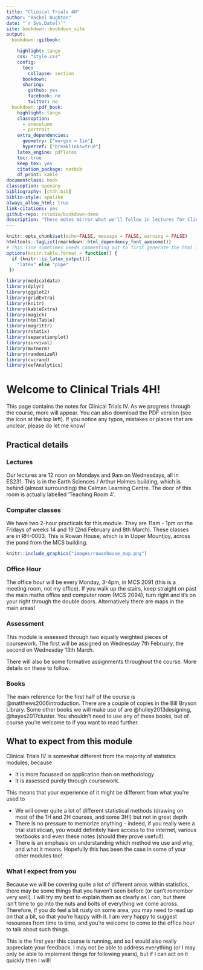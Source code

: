 ```yaml
--- 
title: "Clinical Trials 4H"
author: "Rachel Oughton"
date: "`r Sys.Date()`"
site: bookdown::bookdown_site
output: 
  bookdown::gitbook:

    highlight: tango
    css: "style.css"
    config:
      toc:
        collapse: section
      bookdown:
      sharing:
        github: yes
        facebook: no
        twitter: no
  bookdown::pdf_book:
    highlight: tango
    classoption:
      - onecolumn
      - portrait
    extra_dependencies: 
      geometry: ["margin = 1in"]
      hyperref: ["breaklinks=true"]
    latex_engine: pdflatex
    toc: true
    keep_tex: yes
    citation_package: natbib
    df_print: kable
documentclass: book
classoption: openany
bibliography: [ct4h.bib]
biblio-style: apalike
always_allow_html: true
link-citations: yes
github-repo: rstudio/bookdown-demo
description: "These notes mirror what we'll follow in lectures for Clinical Trials 4H. If you have any questions or notice any errors, please email me (Rachel Oughton)."
---
```


```r
knitr::opts_chunk$set(echo=FALSE, message = FALSE, warning = FALSE)
htmltools::tagList(rmarkdown::html_dependency_font_awesome())
# This line sometimes needs commenting out to first generate the html file
options(knitr.table.format = function() {
  if (knitr::is_latex_output())
    "latex" else "pipe"
 })
```

```r
library(medicaldata)
library(dplyr)
library(ggplot2)
library(gridExtra)
library(knitr)
library(kableExtra)
library(magick)
library(htmlTable)
library(magrittr)
library(rstatix)
library(separationplot)
library(survival)
library(mvtnorm)
library(randomizeR)
library(cvcrand)
library(eefAnalytics)
```

# Welcome to Clinical Trials 4H! {-}

This page contains the notes for Clinical Trials IV. As we progress through the course, more will appear. You can also download the PDF version (see the icon at the top left). If you notice any typos, mistakes or places that are unclear, please do let me know!

## Practical details {-}

### Lectures {-}

Our lectures are 12 noon on Mondays and 9am on Wednesdays, all in ES231. This is in the Earth Sciences / Arthur Holmes building, which is behind (almost surrounding) the Calman Learning Centre. The door of this room is actually labelled 'Teaching Room 4'.

### Computer classes {-}

We have two 2-hour practicals for this module. They are 11am - 1pm on the Fridays of weeks 14 and 19 (2nd February and 8th March). These classes are in RH-0003. This is Rowan House, which is in Upper Mountjoy, across the pond from the MCS building. 

```r
knitr::include_graphics("images/rowanhouse_map.png")
```

### Office Hour {-}

The office hour will be every Monday, 3-4pm, in MCS 2091 (this is a meeting room, not my office). If you walk up the stairs, keep straight on past the main maths office and computer room (MCS 2094), turn right and it's on your right through the double doors. Alternatively there are maps in the main areas!

### Assessment {-}

This module is assessed through two equally weighted pieces of coursework. The first will be assigned on Wednesday 7th February, the second on Wednesday 13th March.

There will also be some formative assignments throughout the course. More details on these to follow.

### Books {-}

The main reference for the first half of the course is @matthews2006introduction. There are a couple of copies in the Bill Bryson Library. Some other books we will make use of are @hulley2013designing, @hayes2017cluster. You shouldn't need to use any of these books, but of course you're welcome to if you want to read further.

## What to expect from this module {-}

Clinical Trials IV is somewhat different from the majority of statistics modules, because

  * It is more focussed on application than on methodology
  * It is assessed purely through coursework.
  
This means that your experience of it might be different from what you're used to

  * We will cover quite a lot of different statistical methods (drawing on most of the 1H and 2H courses, and some 3H!) but not in great depth
  * There is no pressure to memorize anything - indeed, if you really were a trial statistician, you would definitely have access to the internet, various textbooks and even these notes (should they prove useful!).
  * There is an emphasis on understanding which method we use and why, and what it means. Hopefully this has been the case in some of your other modules too!
  
### What I expect from you {-}

Because we will be covering quite a lot of different areas within statistics, there may be some things that you haven't seen before (or can't remember very well). I will try my best to explain them as clearly as I can, but there isn't time to go into the nuts and bolts of everything we come across. Therefore, if you do feel a bit rusty on some area, you may need to read up on that a bit, so that you're happy with it. I am very happy to suggest resources from time to time, and you're welcome to come to the office hour to talk about such things.

This is the first year this course is running, and so I would also really appreciate your feedback. I may not be able to address everything (or I may only be able to implement things for following years), but if I can act on it quickly then I will!
  





